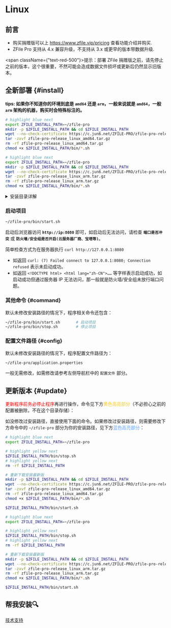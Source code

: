
# Linux

<TOCInline toc={toc} />

## 前言

- 购买捐赠版可以上 https://www.zfile.vip/pricing 查看功能介绍并购买.
- ZFile Pro 支持从 4.x 兼容升级，不支持从 3.x 或更早的版本带数据升级.

<span className={"text-red-500"}>提示：部署 ZFile 捐赠版之前，请先停止之前的版本，这个很重要，不然可能会造成数据文件损坏或更新后仍然显示旧版本。</span>

## 全新部署 {#install}

**tips: 如果你不知道你的环境到底是 `amd64` 还是 `arm`，一般来说就是 `amd64`，一般 `arm` 架构的机器，购买时会特殊标注的。**

<Tabs groupId="operating-arch">
<TabItem value="amd64" label="amd64">

```bash showLineNumbers
# highlight blue next
export ZFILE_INSTALL_PATH=~/zfile-pro                                   # 声明安装到的路径
mkdir -p $ZFILE_INSTALL_PATH && cd $ZFILE_INSTALL_PATH                  # 创建文件夹并进入
wget --no-check-certificate https://c.jun6.net/ZFILE-PRO/zfile-pro-release_linux_amd64.tar.gz  # 下载 zfile 最新版
tar -zxvf zfile-pro-release_linux_amd64.tar.gz                          # 解压
rm -rf zfile-pro-release_linux_amd64.tar.gz                             # 删除压缩包
chmod +x $ZFILE_INSTALL_PATH/bin/*.sh                                   # 授权启动停止脚本
```

</TabItem>
<TabItem value="arm64" label="arm64">

```bash showLineNumbers
# highlight blue next
export ZFILE_INSTALL_PATH=~/zfile-pro                                   # 声明安装到的路径
mkdir -p $ZFILE_INSTALL_PATH && cd $ZFILE_INSTALL_PATH                  # 创建文件夹并进入
wget --no-check-certificate https://c.jun6.net/ZFILE-PRO/zfile-pro-release_linux_arm.tar.gz    # 下载 zfile 最新版
tar -zxvf zfile-pro-release_linux_arm.tar.gz                            # 解压
rm -rf zfile-pro-release_linux_arm.tar.gz                               # 删除压缩包
chmod +x $ZFILE_INSTALL_PATH/bin/*.sh                                   # 授权启动停止脚本
```

</TabItem>
</Tabs>

<details>
    <summary>安装目录详解</summary>

上面命令中第一行中的 `~/zfile-pro`，其中 `~` 表示用户目录
- 对于 `root` 用户, `~`  = `/root`,  `~/zfile-pro` 表示在 `/root/zfile-pro` 路径下。
- 对于其他用户,  `~` = `/home/用户名` 表示在 `/home/用户名/` 路径下。如对于 `oracle` 用户,  `~/zfile-pro` 则表示安装在 `/home/oracle/zfile-pro` 下。

如我想安装在 `/data/zfile-pro` 路径下，可以把上面命令第一行修改为 `export ZFILE_INSTALL_PATH=/data/zfile-pro`。
</details>

### 启动项目

```bash showLineNumbers
~/zfile-pro/bin/start.sh                                                # 启动项目
```

启动后浏览器访问 **`http://ip:8080`** 即可，如启动后无法访问，请检查 **`端口是否冲突`** 或 **`防火墙/安全组是否开启(云服务器厂商、宝塔等)`**。

简单检查方式为在服务器执行 `curl http://127.0.0.1:8080`
- 如返回 `curl: (7) Failed connect to 127.0.0.1:8080; Connection refused` 表示未启动成功。
- 如返回 `<!DOCTYPE html> <html lang="zh-CN">……` 等字样表示启动成功，如启动成功但通过服务器 IP 无法访问，那一般就是防火墙/安全组未放行端口问题。

### 其他命令 {#command}

默认未修改安装路径的情况下，程序相关命令还包含：

```bash showLineNumbers
~/zfile-pro/bin/start.sh       # 启动项目
~/zfile-pro/bin/stop.sh        # 停止项目
```

### 配置文件路径 {#config}

默认未修改安装路径的情况下，程序配置文件路径为：

```bash showLineNumbers
~/zfile-pro/application.properties
```

一般无需修改，如需修改请参考左侧导航栏中的 `配置文件` 部分。

## 更新版本 {#update}

<font color="red">更新程序前务必停止程序</font>再进行操作，命令见下方<font color="#facc15">黄色高亮部分</font>（不必担心之前的配置被删除，不在这个目录存储）：

如没修改过安装路径，直接使用下面的命令。如果修改过安装路径，则需要修改下方命令中的 `~/zfile-pro` 部分为你的安装路径，见下方<font color="60a5fa">蓝色高亮部分</font>：

<Tabs groupId="operating-arch">
<TabItem value="amd64" label="amd64">

```bash showLineNumbers
# highlight blue next
export ZFILE_INSTALL_PATH=~/zfile-pro                                   # 声明安装路径

# highlight yellow next
$ZFILE_INSTALL_PATH/bin/stop.sh                                         # 停止程序
# highlight yellow next
rm -rf $ZFILE_INSTALL_PATH                                              # 删除安装文件夹

# 重新下载安装最新版
mkdir -p $ZFILE_INSTALL_PATH && cd $ZFILE_INSTALL_PATH                  # 创建文件夹并进入
wget --no-check-certificate https://c.jun6.net/ZFILE-PRO/zfile-pro-release_linux_amd64.tar.gz  # 下载 zfile 最新版
tar -zxvf zfile-pro-release_linux_amd64.tar.gz                          # 解压
rm -rf zfile-pro-release_linux_amd64.tar.gz                             # 删除压缩包
chmod +x $ZFILE_INSTALL_PATH/bin/*.sh                                   # 授权启动停止脚本

$ZFILE_INSTALL_PATH/bin/start.sh                                        # 启动项目
```

</TabItem>
<TabItem value="arm64" label="arm64">

```bash showLineNumbers
# highlight blue next
export ZFILE_INSTALL_PATH=~/zfile-pro                                   # 声明安装路径

# highlight yellow next
$ZFILE_INSTALL_PATH/bin/stop.sh                                         # 停止程序
# highlight yellow next
rm -rf $ZFILE_INSTALL_PATH                                              # 删除安装文件夹

# 重新下载安装最新版
mkdir -p $ZFILE_INSTALL_PATH && cd $ZFILE_INSTALL_PATH                  # 创建文件夹并进入
wget --no-check-certificate https://c.jun6.net/ZFILE-PRO/zfile-pro-release_linux_arm.tar.gz    # 下载 zfile 最新版
tar -zxvf zfile-pro-release_linux_arm.tar.gz                            # 解压
rm -rf zfile-pro-release_linux_arm.tar.gz                               # 删除压缩包
chmod +x $ZFILE_INSTALL_PATH/bin/*.sh                                   # 授权启动停止脚本

$ZFILE_INSTALL_PATH/bin/start.sh                                        # 启动项目
```

</TabItem>
</Tabs>

## 帮我安装🔍
[技术支持](/support/)